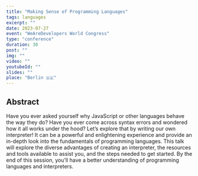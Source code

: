 ```yaml
---
title: "Making Sense of Programming Languages"
tags: languages
excerpt: ""
date: 2023-07-27
event: "WeAreDevelopers World Congress"
type: "conference"
duration: 30
post: ""
img: ""
video: ""
youtubeId: ""
slides: ""
place: "Berlin 🇩🇪"
---
```


## Abstract

Have you ever asked yourself why JavaScript or other languages behave the way
they do? Have you ever come across syntax errors and wondered how it all works
under the hood? Let’s explore that by writing our own interpreter! It can be a
powerful and enlightening experience and provide an in-depth look into the
fundamentals of programming languages. This talk will explore the diverse
advantages of creating an interpreter, the resources and tools available to
assist you, and the steps needed to get started. By the end of this session,
you'll have a better understanding of programming languages and interpreters.
